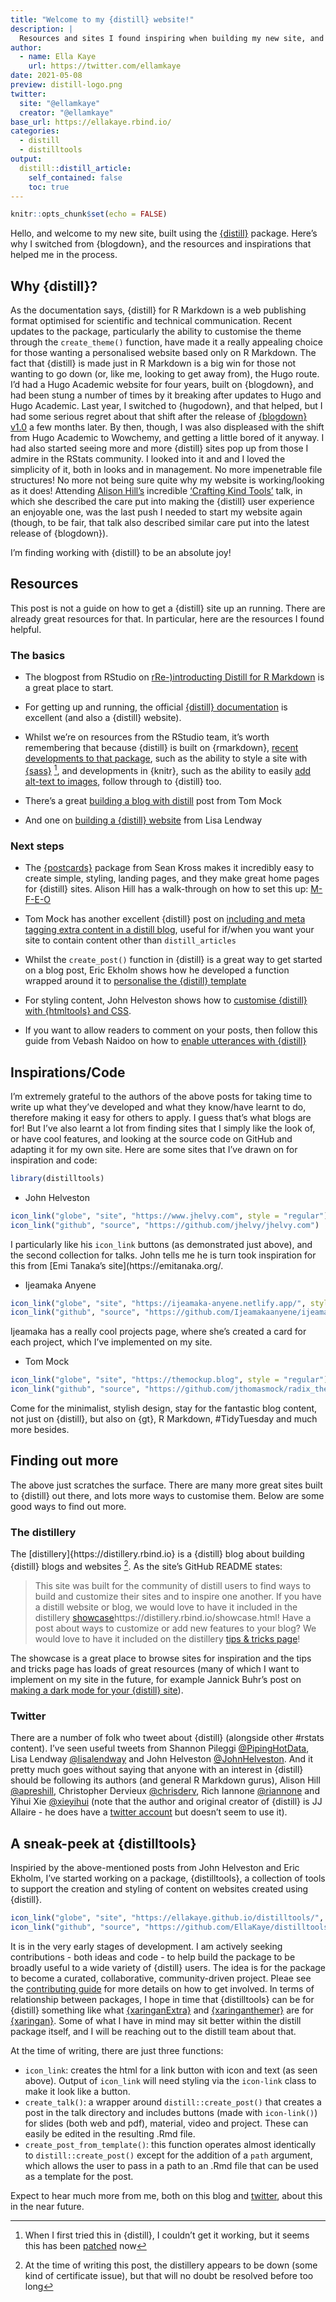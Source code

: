 ```yaml
---
title: "Welcome to my {distill} website!"
description: |
  Resources and sites I found inspiring when building my new site, and a sneak-peek at an exciting new project for {distill} users
author:
  - name: Ella Kaye
    url: https://twitter.com/ellamkaye
date: 2021-05-08
preview: distill-logo.png
twitter:
  site: "@ellamkaye"
  creator: "@ellamkaye"
base_url: https://ellakaye.rbind.io/
categories:
  - distill
  - distilltools
output:
  distill::distill_article:
    self_contained: false
    toc: true
---
```


```r
knitr::opts_chunk$set(echo = FALSE)
```

Hello, and welcome to my new site, built using the [{distill}](https://rstudio.github.io/distill/) package. Here's why I switched from {blogdown}, and the resources and inspirations that helped me in the process.

## Why {distill}?

As the documentation says, {distill} for R Markdown is a web publishing format optimised for scientific and technical communication. Recent updates to the package, particularly the ability to customise the theme through the `create_theme()` function, have made it a really appealing choice for those wanting a personalised website based only on R Markdown. The fact that {distill} is made just in R Markdown is a big win for those not wanting to go down (or, like me, looking to get away from), the Hugo route. I'd had a Hugo Academic website for four years, built on {blogdown}, and had been stung a number of times by it breaking after updates to Hugo and Hugo Academic. Last year, I switched to {hugodown}, and that helped, but I had some serious regret about that shift after the release of [{blogdown} v1.0](https://alison.rbind.io/post/new-year-new-blogdown/) a few months later. By then, though, I was also displeased with the shift from Hugo Academic to Wowchemy, and getting a little bored of it anyway. I had also started seeing more and more {distill} sites pop up from those I admire in the RStats community. I looked into it and and I loved the simplicity of it, both in looks and in management. No more impenetrable file structures! No more not being sure quite why my website is working/looking as it does! Attending [Alison Hill's](https://alison.rbind.io) incredible ['Crafting Kind Tools'](https://alison.netlify.app/ares-kind-tools/#1) talk, in which she described the care put into making the {distill} user experience an enjoyable one, was the last push I needed to start my website again (though, to be fair, that talk also described similar care put into the latest release of {blogdown}).

I'm finding working with {distill} to be an absolute joy!

## Resources

This post is not a guide on how to get a {distill} site up an running. There are already great resources for that. In particular, here are the resources I found helpful.

### The basics

- The blogpost from RStudio on [rRe-)introducting Distill for R Markdown](https://blog.rstudio.com/2020/12/07/distill/) is a great place to start.

- For getting up and running, the official [{distill} documentation](https://rstudio.github.io/distill/) is excellent (and also a {distill} website).

- Whilst we're on resources from the RStudio team, it's worth remembering that because {distill} is built on {rmarkdown}, [recent developments to that package](https://blog.rstudio.com/2021/04/15/2021-spring-rmd-news/), such as the ability to style a site with [{sass}](https://rstudio.github.io/sass) ^[When I first tried this in {distill}, I couldn't get it working, but it seems this has been [patched](https://github.com/rstudio/distill/pull/360) now], and developments in {knitr}, such as the ability to easily [add alt-text to images](https://blog.rstudio.com/2021/04/20/knitr-fig-alt/), follow through to {distill} too. 

- There's a great [building a blog with distill](https://themockup.blog/posts/2020-08-01-building-a-blog-with-distill/) post from Tom Mock

- And one on [building a {distill} website](https://themockup.blog/posts/2020-08-01-building-a-blog-with-distill/) from Lisa Lendway

### Next steps

- The [{postcards}](https://github.com/seankross/postcards) package from Sean Kross makes it incredibly easy to create simple, styling, landing pages, and they make great home pages for {distill} sites. Alison Hill has a walk-through on how to set this up: [M-F-E-O](https://alison.rbind.io/post/2020-12-22-postcards-distill/)

- Tom Mock has another excellent {distill} post on [including and meta tagging extra content in a distill blog](https://themockup.blog/posts/2021-03-21-including-and-meta-tagging-extra-content-in-a-distill-blog/), useful for if/when you want your site to contain content other than `distill_articles`

- Whilst the `create_post()` function in {distill} is a great way to get started on a blog post, Eric Ekholm shows how he developed a function wrapped around it to [personalise the {distill} template](https://www.ericekholm.com/posts/2021-04-02-personalizing-the-distill-template/)  

- For styling content, John Helveston shows how to [customise {distill} with {htmltools} and CSS](https://www.jhelvy.com/posts/2021-03-25-customizing-distill-with-htmltools-and-css/). 

- If you want to allow readers to comment on your posts, then follow this guide from Vebash Naidoo on how to [enable utterances with {distill}](https://sciencificity-blog.netlify.app/posts/2021-02-20-enable-utterances-with-distill/)

## Inspirations/Code

I'm extremely grateful to the authors of the above posts for taking time to write up what they've developed and what they know/have learnt to do, therefore making it easy for others to apply. I guess that's what blogs are for! But I've also learnt a lot from finding sites that I simply like the look of, or have cool features, and looking at the source code on GitHub and adapting it for my own site. Here are some sites that I've drawn on for inspiration and code:

```r
library(distilltools)
```

- John Helveston

```r
icon_link("globe", "site", "https://www.jhelvy.com", style = "regular")
icon_link("github", "source", "https://github.com/jhelvy/jhelvy.com")
```

I particularly like his `icon_link` buttons (as demonstrated just above), and the second collection for talks. John tells me he is turn took inspiration for this from [Emi Tanaka's site](https://emitanaka.org/.

- Ijeamaka Anyene

```r
icon_link("globe", "site", "https://ijeamaka-anyene.netlify.app/", style = "regular")
icon_link("github", "source", "https://github.com/Ijeamakaanyene/ijeamaka-anyene")
```

Ijeamaka has a really cool projects page, where she's created a card for each project, which I've implemented on my site.

- Tom Mock

```r
icon_link("globe", "site", "https://themockup.blog", style = "regular")
icon_link("github", "source", "https://github.com/jthomasmock/radix_themockup")
```

Come for the minimalist, stylish design, stay for the fantastic blog content, not just on {distill}, but also on {gt}, R Markdown, #TidyTuesday and much more besides.

## Finding out more

The above just scratches the surface. There are many more great sites built to {distill} out there, and lots more ways to customise them. Below are some good ways to find out more.

### The distillery

The [distillery]{https://distillery.rbind.io} is a {distill} blog about building {distill} blogs and websites ^[At the time of writing this post, the distillery appears to be down (some kind of certificate issue), but that will no doubt be resolved before too long]. As the site's GitHub README states:

> This site was built for the community of distill users to find ways to build and customize their sites and to inspire one another. If you have a distill website or blog, we would love to have it included in the distillery [showcase]()https://distillery.rbind.io/showcase.html! Have a post about ways to customize or add new features to your blog? We would love to have it included on the distillery [tips & tricks page](https://distillery.rbind.io/tips_and_tricks.html)!

The showcase is a great place to browse sites for inspiration and the tips and tricks page has loads of great resources (many of which I want to implement on my site in the future, for example Jannick Buhr's post on [making a dark mode for your {distill} site](https://jmbuhr.de/posts/2021-03-14-making-a-darkmode-for-your-distill-site/)).

### Twitter

There are a number of folk who tweet about {distill} (alongside other #rstats content). I've seen useful tweets from Shannon Pileggi [@PipingHotData](#https://twitter.com/PipingHotData), Lisa Lendway [@lisalendway](https://twitter.com/lisalendway) and John Helveston [@JohnHelveston](https://twitter.com/JohnHelveston). And it pretty much goes without saying that anyone with an interest in {distill} should be following its authors (and general R Markdown gurus), Alison Hill [@apreshill](https://twitter.com/apreshill), Christopher Dervieux [@chrisderv](https://twitter.com/chrisderv), Rich Iannone [@riannone](https://twitter.com/riannone) and Yihui Xie [@xieyihui](https://twitter.com/xieyihui) (note that the author and original creator of {distill} is JJ Allaire - he does have a [twitter account](https://twitter.com/fly_upside_down) but doesn't seem to use it).

## A sneak-peek at {distilltools}

Inspiried by the above-mentioned posts from John Helveston and Eric Ekholm, I've started working on a package, {distilltools}, a collection of tools to support the creation and styling of content on websites created using {distill}. 

```r
icon_link("globe", "site", "https://ellakaye.github.io/distilltools/", style = "regular")
icon_link("github", "source", "https://github.com/EllaKaye/distilltools")
```


It is in the very early stages of development. I am actively seeking contributions - both ideas and code - to help build the package to be broadly useful to a wide variety of {distill} users. The idea is for the package to become a curated, collaborative, community-driven project. Pleae see the [contributing guide](https://ellakaye.github.io/distilltools/CONTRIBUTING.html) for more details on how to get involved. In terms of relationship between packages, I hope in time that {distilltools} can be for {distill} something like what [{xaringanExtra}](https://pkg.garrickadenbuie.com/xaringanExtra/#/) and [{xaringanthemer}](https://pkg.garrickadenbuie.com/xaringanthemer/) are for [{xaringan}](https://github.com/yihui/xaringan). Some of what I have in mind may sit better within the distill package itself, and I will be reaching out to the distill team about that.

At the time of writing, there are just three functions: 

- `icon_link`: creates the html for a link button with icon and text (as seen above).  Output of `icon_link` will need styling via the `icon-link` class to make it look like a button. 
- `create_talk()`: a wrapper around `distill::create_post()` that creates a post in the talk directory and includes buttons (made with `icon-link()`) for slides (both web and pdf), material, video and project. These can easily be edited in the resulting .Rmd file.
- `create_post_from_template()`: this function operates almost identically to `distill::create_post()` except for the addition of a `path` argument, which allows the user to pass in a path to an .Rmd file that can be used as a template for the post.

Expect to hear much more from me, both on this blog and [twitter](https://twitter.com/ellamkaye), about this in the near future.

